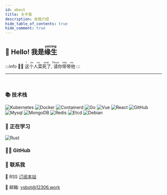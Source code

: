 ```yaml
---
id: about
title: 关于我
description: 自我介绍
hide_table_of_contents: true
hide_comment: true
---
```




## 👋 Hello! 我是<ruby>缘生<rt>ysicing</rt></ruby>

:::info
👨‍💻 <ruby>这个人菜死了<rt>I am too weak.</rt>, 请你带带他<rt>Please help me.</rt></ruby>
:::

<hr />
<br />

### 📚 技术栈

![Kubernetes](https://img.shields.io/badge/-Kubernetes-333333?style=flat&logo=kubernetes)
![Docker](https://img.shields.io/badge/-Docker-333333?style=flat&logo=docker)
![Containerd](https://img.shields.io/badge/-Containerd-333333?style=flat&logo=containerd)
![Go](https://img.shields.io/badge/-Go-333333?style=flat&logo=go)
![Vue](https://img.shields.io/badge/-Vue-333333?style=flat&logo=vue.js)
![React](https://img.shields.io/badge/-React-333333?style=flat&logo=react)
![GitHub](https://img.shields.io/badge/-GitHub-333333?style=flat-square&logo=github)
![Mysql](https://img.shields.io/badge/-Mysql-333333?style=flat&logo=mysql)
![MongoDB](https://img.shields.io/badge/-MongoDB-333333?style=flat&logo=mongodb)
![Redis](https://img.shields.io/badge/-Redis-333333?style=flat&logo=redis)
![Etcd](https://img.shields.io/badge/-Etcd-333333?style=flat&logo=etcd)
![Debian](https://img.shields.io/badge/-Debian-333333?style=flat&logo=debian)

### 🔭 正在学习

![Rust](https://img.shields.io/badge/-Rust-333333?style=flat&logo=rust)

### 👨‍💻 GitHub

<div style={{display: 'flex', 'flex-wrap': 'wrap'}}>
  <ThemedImage
    sources={{
      light: useBaseUrl(
        'http://github-profile-summary-cards.vercel.app/api/cards/repos-per-language?username=ysicing&theme=vue',
      ),
      dark: useBaseUrl(
        'http://github-profile-summary-cards.vercel.app/api/cards/repos-per-language?username=ysicing&theme=dracula',
      ),
    }}
  />
  <ThemedImage
    sources={{
      light: useBaseUrl(
        'http://github-profile-summary-cards.vercel.app/api/cards/stats?username=ysicing&theme=vue',
      ),
      dark: useBaseUrl(
        'http://github-profile-summary-cards.vercel.app/api/cards/stats?username=ysicing&theme=dracula',
      ),
    }}
  />
  <ThemedImage
    sources={{
      light: useBaseUrl(
        'http://github-profile-summary-cards.vercel.app/api/cards/profile-details?username=ysicing&theme=vue',
      ),
      dark: useBaseUrl(
        'http://github-profile-summary-cards.vercel.app/api/cards/profile-details?username=ysicing&theme=dracula',
      ),
    }}
  />
</div>

### 💬 联系我

📢 RSS [订阅本站](https://feedly.com/i/subscription/feed/https://blog.ysicing.net/rss.xml)

📮 邮箱: [ysbot@12306.work](mailto:ysbot@12306.work)
